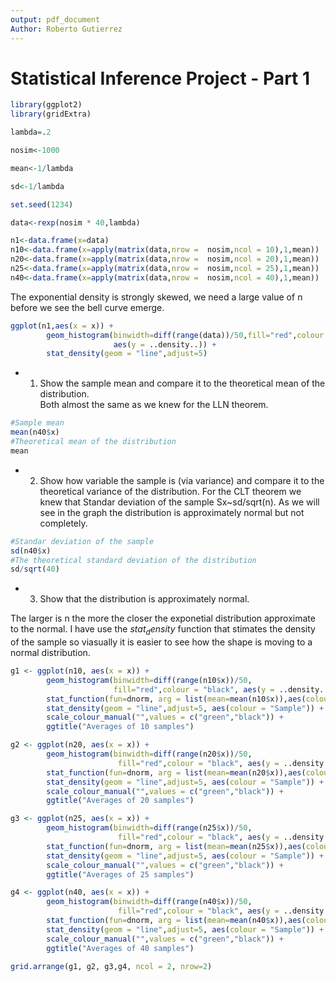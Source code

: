 ```yaml
---
output: pdf_document
Author: Roberto Gutierrez
---
```

Statistical Inference Project - Part 1  
========================================  


```r
library(ggplot2)
library(gridExtra)

```

```r
lambda=.2

nosim<-1000

mean<-1/lambda

sd<-1/lambda

set.seed(1234)

data<-rexp(nosim * 40,lambda)

n1<-data.frame(x=data)
n10<-data.frame(x=apply(matrix(data,nrow =  nosim,ncol = 10),1,mean))
n20<-data.frame(x=apply(matrix(data,nrow =  nosim,ncol = 20),1,mean))
n25<-data.frame(x=apply(matrix(data,nrow =  nosim,ncol = 25),1,mean))
n40<-data.frame(x=apply(matrix(data,nrow =  nosim,ncol = 40),1,mean))
```


The exponential density is strongly skewed, we need a large value of n before we see the bell curve emerge.

```r
ggplot(n1,aes(x = x)) +
        geom_histogram(binwidth=diff(range(data))/50,fill="red",colour = "black", 
                       aes(y = ..density..)) +
        stat_density(geom = "line",adjust=5)
```


* 1. Show the sample mean and compare it to the theoretical mean of the distribution.  
Both almost the same as we knew for the LLN theorem.

```r
#Sample mean
mean(n40$x)
#Theoretical mean of the distribution
mean
```


* 2. Show how variable the sample is (via variance) and compare it to the theoretical variance of the distribution.
For the CLT theorem we knew that Standar deviation of the sample Sx~sd/sqrt(n).
As we will see in the graph the distribution is approximately normal but not completely.

```r
#Standar deviation of the sample
sd(n40$x)
#The theoretical standard deviation of the distribution
sd/sqrt(40)
```


\newpage

* 3. Show that the distribution is approximately normal.  

The larger is n the more the closer the exponetial distribution approximate to the normal.
I have use the $stat_density$ function that stimates the density of the sample so viasually it is easier to see how the shape
is moving to a normal distribution.

```r
g1 <- ggplot(n10, aes(x = x)) + 
        geom_histogram(binwidth=diff(range(n10$x))/50,
                       fill="red",colour = "black", aes(y = ..density..)) +
        stat_function(fun=dnorm, arg = list(mean=mean(n10$x)),aes(colour = "Normal")) +
        stat_density(geom = "line",adjust=5, aes(colour = "Sample")) +
        scale_colour_manual("",values = c("green","black")) +
        ggtitle("Averages of 10 samples")

g2 <- ggplot(n20, aes(x = x)) + 
        geom_histogram(binwidth=diff(range(n20$x))/50,
                        fill="red",colour = "black", aes(y = ..density..)) +
        stat_function(fun=dnorm, arg = list(mean=mean(n20$x)),aes(colour = "Normal")) +
        stat_density(geom = "line",adjust=5, aes(colour = "Sample")) +
        scale_colour_manual("",values = c("green","black")) +
        ggtitle("Averages of 20 samples")

g3 <- ggplot(n25, aes(x = x)) + 
        geom_histogram(binwidth=diff(range(n25$x))/50,
                        fill="red",colour = "black", aes(y = ..density..)) +
        stat_function(fun=dnorm, arg = list(mean=mean(n25$x)),aes(colour = "Normal")) +
        stat_density(geom = "line",adjust=5, aes(colour = "Sample")) +
        scale_colour_manual("",values = c("green","black")) +
        ggtitle("Averages of 25 samples")

g4 <- ggplot(n40, aes(x = x)) +
        geom_histogram(binwidth=diff(range(n40$x))/50,
                        fill="red",colour = "black", aes(y = ..density..)) +
        stat_function(fun=dnorm, arg = list(mean=mean(n40$x)),aes(colour = "Normal")) +
        stat_density(geom = "line",adjust=5, aes(colour = "Sample")) +
        scale_colour_manual("",values = c("green","black")) +
        ggtitle("Averages of 40 samples")

grid.arrange(g1, g2, g3,g4, ncol = 2, nrow=2)

```







